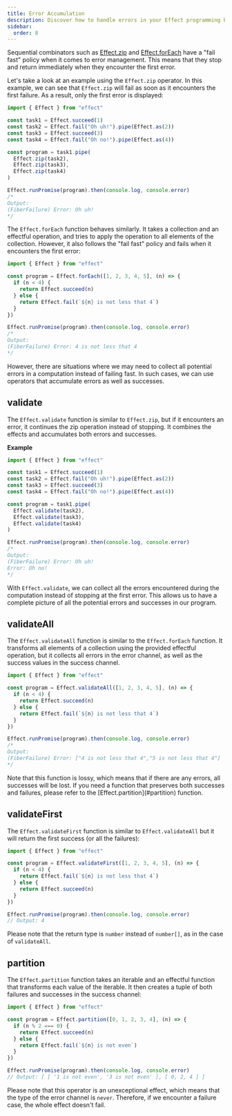 ```yaml
---
title: Error Accumulation
description: Discover how to handle errors in your Effect programming by exploring sequential combinators, such as `Effect.zip` and `Effect.forEach`. Learn about the "fail fast" policy and explore alternative approaches for error accumulation using functions like `Effect.validate`, `Effect.validateAll`, `Effect.validateFirst`, and `Effect.partition`.
sidebar:
  order: 8
---
```



Sequential combinators such as [Effect.zip](/docs/getting-started/control-flow/#zip) and [Effect.forEach](/docs/getting-started/control-flow/#foreach) have a "fail fast" policy when it comes to error management. This means that they stop and return immediately when they encounter the first error.

Let's take a look at an example using the `Effect.zip` operator. In this example, we can see that `Effect.zip` will fail as soon as it encounters the first failure. As a result, only the first error is displayed:

```ts twoslash
import { Effect } from "effect"

const task1 = Effect.succeed(1)
const task2 = Effect.fail("Oh uh!").pipe(Effect.as(2))
const task3 = Effect.succeed(3)
const task4 = Effect.fail("Oh no!").pipe(Effect.as(4))

const program = task1.pipe(
  Effect.zip(task2),
  Effect.zip(task3),
  Effect.zip(task4)
)

Effect.runPromise(program).then(console.log, console.error)
/*
Output:
(FiberFailure) Error: Oh uh!
*/
```

The `Effect.forEach` function behaves similarly. It takes a collection and an effectful operation, and tries to apply the operation to all elements of the collection. However, it also follows the "fail fast" policy and fails when it encounters the first error:

```ts twoslash
import { Effect } from "effect"

const program = Effect.forEach([1, 2, 3, 4, 5], (n) => {
  if (n < 4) {
    return Effect.succeed(n)
  } else {
    return Effect.fail(`${n} is not less that 4`)
  }
})

Effect.runPromise(program).then(console.log, console.error)
/*
Output:
(FiberFailure) Error: 4 is not less that 4
*/
```

However, there are situations where we may need to collect all potential errors in a computation instead of failing fast. In such cases, we can use operators that accumulate errors as well as successes.

## validate

The `Effect.validate` function is similar to `Effect.zip`, but if it encounters an error, it continues the zip operation instead of stopping. It combines the effects and accumulates both errors and successes.

**Example**

```ts twoslash
import { Effect } from "effect"

const task1 = Effect.succeed(1)
const task2 = Effect.fail("Oh uh!").pipe(Effect.as(2))
const task3 = Effect.succeed(3)
const task4 = Effect.fail("Oh no!").pipe(Effect.as(4))

const program = task1.pipe(
  Effect.validate(task2),
  Effect.validate(task3),
  Effect.validate(task4)
)

Effect.runPromise(program).then(console.log, console.error)
/*
Output:
(FiberFailure) Error: Oh uh!
Error: Oh no!
*/
```

With `Effect.validate`, we can collect all the errors encountered during the computation instead of stopping at the first error. This allows us to have a complete picture of all the potential errors and successes in our program.

## validateAll

The `Effect.validateAll` function is similar to the `Effect.forEach` function. It transforms all elements of a collection using the provided effectful operation, but it collects all errors in the error channel, as well as the success values in the success channel.

```ts twoslash
import { Effect } from "effect"

const program = Effect.validateAll([1, 2, 3, 4, 5], (n) => {
  if (n < 4) {
    return Effect.succeed(n)
  } else {
    return Effect.fail(`${n} is not less that 4`)
  }
})

Effect.runPromise(program).then(console.log, console.error)
/*
Output:
(FiberFailure) Error: ["4 is not less that 4","5 is not less that 4"]
*/
```

<Aside type="caution" title="Lossy Function">
  Note that this function is lossy, which means that if there are any
  errors, all successes will be lost. If you need a function that
  preserves both successes and failures, please refer to the
  [Effect.partition](#partition) function.
</Aside>

## validateFirst

The `Effect.validateFirst` function is similar to `Effect.validateAll` but it will return the first success (or all the failures):

```ts twoslash
import { Effect } from "effect"

const program = Effect.validateFirst([1, 2, 3, 4, 5], (n) => {
  if (n < 4) {
    return Effect.fail(`${n} is not less that 4`)
  } else {
    return Effect.succeed(n)
  }
})

Effect.runPromise(program).then(console.log, console.error)
// Output: 4
```

Please note that the return type is `number` instead of `number[]`, as in the case of `validateAll`.

## partition

The `Effect.partition` function takes an iterable and an effectful function that transforms each value of the iterable. It then creates a tuple of both failures and successes in the success channel:

```ts twoslash
import { Effect } from "effect"

const program = Effect.partition([0, 1, 2, 3, 4], (n) => {
  if (n % 2 === 0) {
    return Effect.succeed(n)
  } else {
    return Effect.fail(`${n} is not even`)
  }
})

Effect.runPromise(program).then(console.log, console.error)
// Output: [ [ '1 is not even', '3 is not even' ], [ 0, 2, 4 ] ]
```

Please note that this operator is an unexceptional effect, which means that the type of the error channel is `never`. Therefore, if we encounter a failure case, the whole effect doesn't fail.
